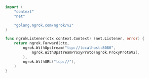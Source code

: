 ```go
import (
	"context"
	"net"

	"golang.ngrok.com/ngrok/v2"
)

func ngrokListener(ctx context.Context) (net.Listener, error) {
	return ngrok.Forward(ctx,
		ngrok.WithUpstream("tcp://localhost:8080",
			ngrok.WithUpstreamProxyProto(ngrok.ProxyProtoV2),
		),
		ngrok.WithURL("tcp://"),
	)
}
```

